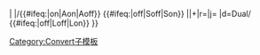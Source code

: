 {{convert/{{#ifeq:{{{4}}}|def|{{{o}}}|{{{4}}}}}|{{{1}}}<!--
-->|{{{2}}}/{{#ifeq:{{{abbr|none}}}|on|Aon|Aoff}}<!--default is "on"
-->{{#ifeq:{{{adj|off}}}|off|Soff|Son}}<!--
-->|{{{3}}}|{{{s}}}+{{{b}}}|r={{{r}}}|j={{{j}}}<!--
-->|d=Dual/<!--
-->{{#ifeq:{{{lk|in}}}|off|Loff|Lon}}<!--
-->}}<!--end convert/{4} --><noinclude>

[[Category:Convert子模板]]
</noinclude>